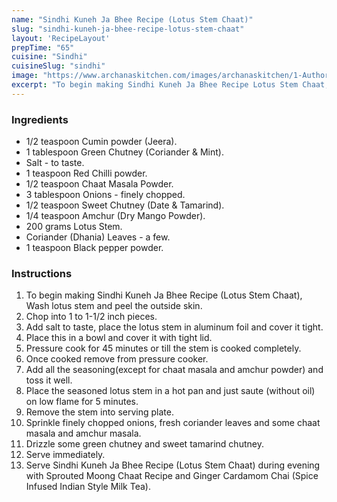 ---
name: "Sindhi Kuneh Ja Bhee Recipe (Lotus Stem Chaat)"
slug: "sindhi-kuneh-ja-bhee-recipe-lotus-stem-chaat"
layout: 'RecipeLayout'
prepTime: "65"
cuisine: "Sindhi"
cuisineSlug: "sindhi"
image: "https://www.archanaskitchen.com/images/archanaskitchen/1-Author/jyothir/Kuneh_Ja_Bhee.jpg"
excerpt: "To begin making Sindhi Kuneh Ja Bhee Recipe Lotus Stem Chaat, Wash lotus stem and peel the outside skin"
---

### Ingredients

- 1/2 teaspoon Cumin powder (Jeera).
- 1 tablespoon Green Chutney (Coriander & Mint).
- Salt - to taste.
- 1 teaspoon Red Chilli powder.
- 1/2 teaspoon Chaat Masala Powder.
- 3 tablespoon Onions - finely chopped.
- 1/2 teaspoon Sweet Chutney (Date & Tamarind).
- 1/4 teaspoon Amchur (Dry Mango Powder).
- 200 grams Lotus Stem.
- Coriander (Dhania) Leaves - a few.
- 1 teaspoon Black pepper powder.

### Instructions

1. To begin making Sindhi Kuneh Ja Bhee Recipe (Lotus Stem Chaat), Wash lotus stem and peel the outside skin.
1. Chop into 1 to 1-1/2 inch pieces.
1. Add salt to taste, place the lotus stem in aluminum foil and cover it tight.
1. Place this in a bowl and cover it with tight lid.
1. Pressure cook for 45 minutes or till the stem is cooked completely.
1. Once cooked remove from pressure cooker.
1. Add all the seasoning(except for chaat masala and amchur powder) and toss it well.
1. Place the seasoned lotus stem in a hot pan and just saute (without oil) on low flame for 5 minutes.
1. Remove the stem into serving plate.
1. Sprinkle finely chopped onions, fresh coriander leaves and some chaat masala and amchur masala.
1. Drizzle some green chutney and sweet tamarind chutney.
1. Serve immediately.
1. Serve Sindhi Kuneh Ja Bhee Recipe (Lotus Stem Chaat) during evening with Sprouted Moong Chaat Recipe and Ginger Cardamom Chai (Spice Infused Indian Style Milk Tea).
